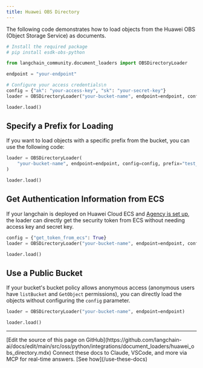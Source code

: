 ```yaml
---
title: Huawei OBS Directory
---
```


The following code demonstrates how to load objects from the Huawei OBS (Object Storage Service) as documents.

```python
# Install the required package
# pip install esdk-obs-python
```

```python
from langchain_community.document_loaders import OBSDirectoryLoader
```

```python
endpoint = "your-endpoint"
```

```python
# Configure your access credentials\n
config = {"ak": "your-access-key", "sk": "your-secret-key"}
loader = OBSDirectoryLoader("your-bucket-name", endpoint=endpoint, config=config)
```

```python
loader.load()
```

## Specify a Prefix for Loading

If you want to load objects with a specific prefix from the bucket, you can use the following code:

```python
loader = OBSDirectoryLoader(
    "your-bucket-name", endpoint=endpoint, config=config, prefix="test_prefix"
)
```

```python
loader.load()
```

## Get Authentication Information from ECS

If your langchain is deployed on Huawei Cloud ECS and [Agency is set up](https://support.huaweicloud.com/intl/en-us/usermanual-ecs/ecs_03_0166.html#section7), the loader can directly get the security token from ECS without needing access key and secret key.

```python
config = {"get_token_from_ecs": True}
loader = OBSDirectoryLoader("your-bucket-name", endpoint=endpoint, config=config)
```

```python
loader.load()
```

## Use a Public Bucket

If your bucket's bucket policy allows anonymous access (anonymous users have `listBucket` and `GetObject` permissions), you can directly load the objects without configuring the `config` parameter.

```python
loader = OBSDirectoryLoader("your-bucket-name", endpoint=endpoint)
```

```python
loader.load()
```

---

<Callout icon="pen-to-square" iconType="regular">
    [Edit the source of this page on GitHub](https://github.com/langchain-ai/docs/edit/main/src/oss/python/integrations/document_loaders/huawei_obs_directory.mdx)
</Callout>
<Tip icon="terminal" iconType="regular">
    Connect these docs to Claude, VSCode, and more via MCP for    real-time answers. [See how](/use-these-docs)
</Tip>
